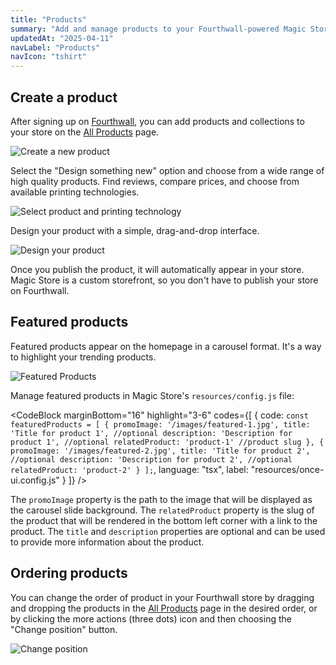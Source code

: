 ```yaml
---
title: "Products"
summary: "Add and manage products to your Fourthwall-powered Magic Store."
updatedAt: "2025-04-11"
navLabel: "Products"
navIcon: "tshirt"
---
```


## Create a product

After signing up on [Fourthwall](https://link.fourthwall.com/ref/design-engineers-club), you can add products and collections to your store on the [All Products](https://my-shop.fourthwall.com/admin/dashboard/products/all/) page.

![Create a new product](/images/docs/magic-store/add-product-1.jpg)

Select the "Design something new" option and choose from a wide range of high quality products. Find reviews, compare prices, and choose from available printing technologies.

![Select product and printing technology](/images/docs/magic-store/add-product-2.jpg)

Design your product with a simple, drag-and-drop interface.

![Design your product](/images/docs/magic-store/add-product-3.jpg)

Once you publish the product, it will automatically appear in your store. Magic Store is a custom storefront, so you don't have to publish your store on Fourthwall.

## Featured products

Featured products appear on the homepage in a carousel format. It's a way to highlight your trending products.

![Featured Products](/images/docs/magic-store/add-product-4.jpg)

Manage featured products in Magic Store's `resources/config.js` file:

<CodeBlock marginBottom="16" highlight="3-6" codes={[
  {
    code:
`const featuredProducts = [
    {
      promoImage: '/images/featured-1.jpg',
      title: 'Title for product 1', //optional
      description: 'Description for product 1', //optional
      relatedProduct: 'product-1' //product slug
    },
    {
      promoImage: '/images/featured-2.jpg',
      title: 'Title for product 2', //optional
      description: 'Description for product 2', //optional
      relatedProduct: 'product-2'
    }
];`,
    language: "tsx",
    label: "resources/once-ui.config.js"
  }
]} />

The `promoImage` property is the path to the image that will be displayed as the carousel slide background. The `relatedProduct` property is the slug of the product that will be rendered in the bottom left corner with a link to the product. The `title` and `description` properties are optional and can be used to provide more information about the product.

## Ordering products

You can change the order of product in your Fourthwall store by dragging and dropping the products in the [All Products](https://my-shop.fourthwall.com/admin/dashboard/products/all/) page in the desired order, or by clicking the more actions (three dots) icon and then choosing the "Change position" button.

![Change position](/images/docs/magic-store/add-product-5.jpg)